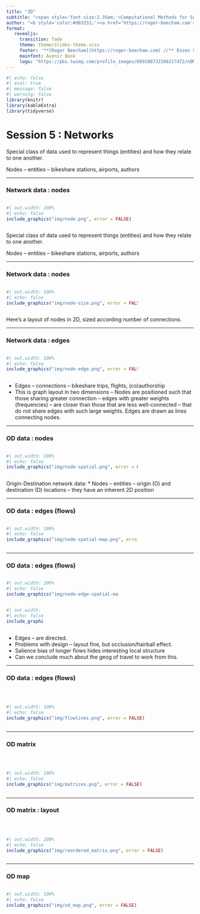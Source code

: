 ```yaml
---
title: "3D"
subtitle: "<span style='font-size:2.35em;'>Computational Methods for Social Data Science</span>"
author: "<b style='color:#d03231;'><a href='https://roger-beecham.com'>Roger Beecham</a></b> **//** August 2023"
format: 
   revealjs:
     transition: fade
     theme: theme/slides-theme.scss
     footer: '**[Roger Beecham](https://roger-beecham.com) //** Essex Summer School **//** August 2023'
     mainfont: Avenir Book
     logo: "https://pbs.twimg.com/profile_images/669108732266217472/nDMLknup_400x400.jpg"
---
```



```r
#| echo: false
#| eval: true
#| message: false
#| warning: false
library(knitr)
library(kableExtra)
library(tidyverse)
```


# Session 5 : Networks

::: {.notes}

Special class of data used to represent things (entities) and how they relate to one another.

Nodes -- entities -- bikeshare stations, airports, authors

:::

---

### Network data : nodes

::: {.column width="70%"}
```r
#| out.width: 100%
#| echo: false
include_graphics("img/node.png", error = FALSE)
```
:::

::: {.notes}

Special class of data used to represent things (entities) and how they relate to one another.

Nodes -- entities -- bikeshare stations, airports, authors

:::

---

### Network data : nodes


::: {.column width="70%"}

```r
#| out.width: 100%
#| echo: false
include_graphics("img/node-size.png", error = FALSE)
```
:::

::: {.notes}

Here's a layout of nodes in 2D, sized according number of connections.

:::


___


### Network data : edges


::: {.column width="70%"}
```r
#| out.width: 100%
#| echo: false
include_graphics("img/node-edge.png", error = FALSE)
```
:::

::: {.notes}

* Edges -- connections -- bikeshare trips, flights, (co)authorship
* This is graph layout in two dimensions -- Nodes are positioned such that those sharing greater connection – edges with greater weights (frequencies) – are closer than those that are less well-connected – that do not share edges with such large weights. Edges are drawn as lines connecting nodes.


:::

---

### OD data : nodes


::: {.column width="70%"}
```r
#| out.width: 100%
#| echo: false
include_graphics("img/node-spatial.png", error = FALSE)
```
:::


::: {.notes}

Origin-Destination network data:
* Nodes -- entities -- origin (O) and destination (D) locations -- they have an inherent 2D position

:::


---

### OD data : edges (flows)


::: {.column width="70%"}
```r
#| out.width: 100%
#| echo: false
include_graphics("img/node-spatial-map.png", error = FALSE)
```
:::

---

### OD data : edges (flows)

:::{columns}

::: {.column width="60%"}
```r
#| out.width: 100%
#| echo: false
include_graphics("img/node-edge-spatial-map-bezier.png", error = FALSE)
```
:::


::: {.column width="20%"}
```r
#| out.width: 100%
#| echo: false
include_graphics("img/bezier-legend.png", error = FALSE)
```
:::

:::

::: {.notes}

* Edges -- are directed.
* Problems with design -- layout fine, but occlusion/hairball effect.
* Salience bias of longer flows hides interesting local structure
* Can we conclude much about the geog of travel to work from this.

:::

---

### OD data : edges (flows)

<br>

::: {.column width="100%"}
```r
#| out.width: 100%
#| echo: false
include_graphics("img/flowlines.png", error = FALSE)
```
:::


---

### OD matrix

<br>

::: {.column width="100%"}
```r
#| out.width: 100%
#| echo: false
include_graphics("img/matrices.png", error = FALSE)
```
:::

---

### OD matrix : layout

<br>

::: {.column width="100%"}
```r
#| out.width: 100%
#| echo: false
include_graphics("img/reordered_matrix.png", error = FALSE)
```
:::

---

### OD map

::: {.column width="100%"}
```r
#| out.width: 100%
#| echo: false
include_graphics("img/od_map.png", error = FALSE)
```
:::